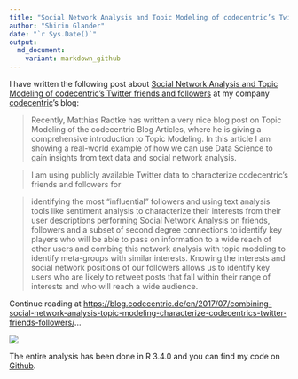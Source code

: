 ```yaml
---
title: "Social Network Analysis and Topic Modeling of codecentric’s Twitter friends and followers"
author: "Shirin Glander"
date: "`r Sys.Date()`"
output:
  md_document:
    variant: markdown_github
---
```


I have written the following post about [Social Network Analysis and Topic Modeling of codecentric’s Twitter friends and followers](https://blog.codecentric.de/en/2017/07/combining-social-network-analysis-topic-modeling-characterize-codecentrics-twitter-friends-followers/) at my company [codecentric](https://blog.codecentric.de/en/)'s blog:

> Recently, Matthias Radtke has written a very nice blog post on Topic Modeling of the codecentric Blog Articles, where he is giving a comprehensive introduction to Topic Modeling. In this article I am showing a real-world example of how we can use Data Science to gain insights from text data and social network analysis.

> I am using publicly available Twitter data to characterize codecentric’s friends and followers for

> identifying the most “influential” followers and using text analysis tools like sentiment analysis to characterize their interests from their user descriptions
performing Social Network Analysis on friends, followers and a subset of second degree connections to identify key players who will be able to pass on information to a wide reach of other users and
combing this network analysis with topic modeling to identify meta-groups with similar interests.
Knowing the interests and social network positions of our followers allows us to identify key users who are likely to retweet posts that fall within their range of interests and who will reach a wide audience.

Continue reading at [https://blog.codecentric.de/en/2017/07/combining-social-network-analysis-topic-modeling-characterize-codecentrics-twitter-friends-followers/](https://blog.codecentric.de/en/2017/07/combining-social-network-analysis-topic-modeling-characterize-codecentrics-twitter-friends-followers/)...

![](~/Documents/Github/codecentric_blog_posts/Twitter/twitter_net_topics.png)

The entire analysis has been done in R 3.4.0 and you can find my code on [Github](https://github.com/ShirinG/blog_posts_prep/blob/master/twitter/twitter_codecentric.Rmd).
